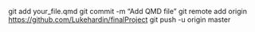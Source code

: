 git add your_file.qmd
git commit -m "Add QMD file"
git remote add origin <https://github.com/Lukehardin/finalProject>
git push -u origin master
